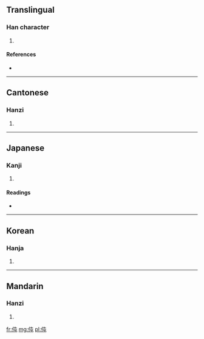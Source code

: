 ==Translingual==

===Han character===
{{Han char|rn=9|rad=人|as=04|sn=6|four=2521<sub>7</sub>|canj=人心山 (OPU), X人心山 (XOPU)}}

# {{defn|Han|sort=人04}}

====References====
* {{Han ref|kx=0095.100|dkj=00427|dj=0201.100|hdz=10120.070|uh=4F05|ud=20229|bh=C9B6|bd=51638}}

----

==Cantonese==

===Hanzi===
{{yue-hanzi|jyut=|y=deun6}}

# {{defn|lang=yue|sort=人04}}

----

==Japanese==

===Kanji===
{{ja-kanji|grade=|rs=人04}}

# {{defn|lang=ja|sort=人04}}

====Readings====
* {{ja-readings|on=[[とん]] (ton), [[どん]] (don)|kun=}}

----

==Korean==

===Hanja===
{{ko-hanja|hangeul=돈|rv=don|mr=ton}}

# {{defn|lang=ko|sort=人04}}

----

==Mandarin==

===Hanzi===
{{cmn-hanzi|pin=[[dùn]] ([[dun4]])|wg=tun<sup>4</sup>}}

# {{defn|lang=cmn|sort=人04}}

[[fr:伅]]
[[mg:伅]]
[[pl:伅]]